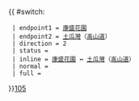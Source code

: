{{ #switch: {{{format|}}}
  | endpoint1 = [[康盛花園巴士總站|康盛花園]]
  | endpoint2 = [[土瓜灣]]（[[高山道]]）
  | direction = 2
  | status = 
  | inline = [[康盛花園巴士總站|康盛花園]] ↔ [[土瓜灣]]（[[高山道]]）
  | normal = 
  | full =
}}<noinclude>[[category:新界專線小巴路線模板|105]]</noinclude>